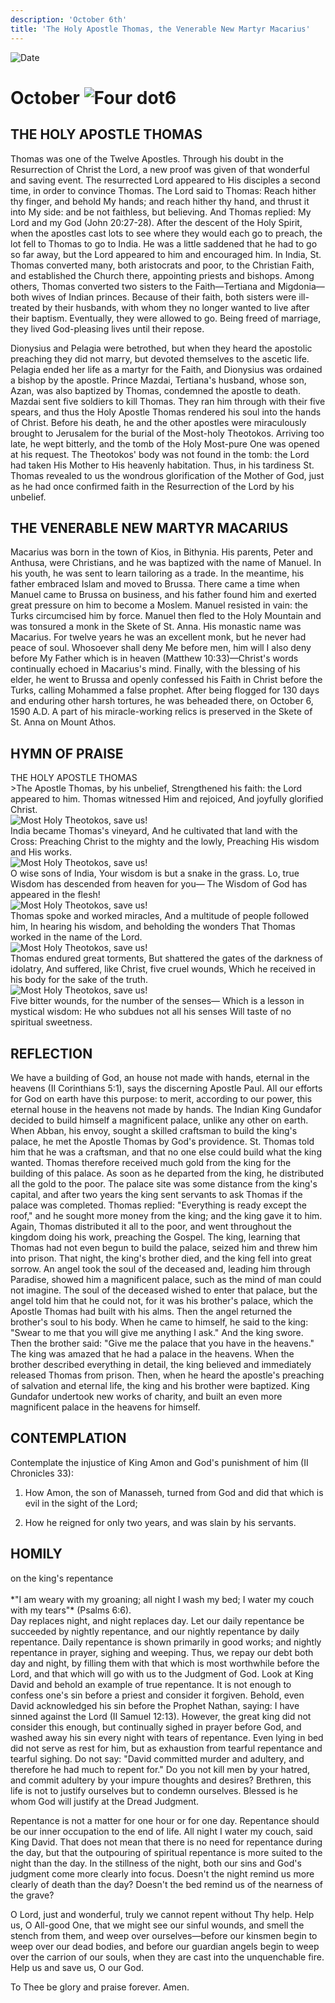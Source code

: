 ```yaml
---
description: 'October 6th'
title: 'The Holy Apostle Thomas, the Venerable New Martyr Macarius'
---
```


<RunningHead />
<Image src="/title-imprint.png" height={68} width={50} alt="Date" className="title-imprint"/>

# <div id="date">October <Image className="four-dot" src="/four-dot.png" height={15} width={15} alt="Four dot" />6</div>

## THE HOLY APOSTLE THOMAS

Thomas was one of the Twelve Apostles. Through his doubt in the Resurrection of Christ the Lord, a new proof was given of that wonderful and saving event. The resurrected Lord appeared to His disciples a second time, in order to convince Thomas. The Lord said to Thomas: Reach hither thy finger, and behold My hands; and reach hither thy hand, and thrust it into My side: and be not faithless, but believing. And Thomas replied: My Lord and my God (John 20:27-28). After the descent of the Holy Spirit, when the apostles cast lots to see where they would each go to preach, the lot fell to Thomas to go to India. He was a little saddened that he had to go so far away, but the Lord appeared to him and encouraged him. In India, St. Thomas converted many, both aristocrats and poor, to the Christian Faith, and established the Church there, appointing priests and bishops. Among others, Thomas converted two sisters to the Faith—Tertiana and Migdonia—both wives of Indian princes. Because of their faith, both sisters were ill-treated by their husbands, with whom they no longer wanted to live after their baptism. Eventually, they were allowed to go. Being freed of marriage, they lived God-pleasing lives until their repose.

Dionysius and Pelagia were betrothed, but when they heard the apostolic preaching they did not marry, but devoted themselves to the ascetic life. Pelagia ended her life as a martyr for the Faith, and Dionysius was ordained a bishop by the apostle. Prince Mazdai, Tertiana's husband, whose son, Azan, was also baptized by Thomas, condemned the apostle to death. Mazdai sent five soldiers to kill Thomas. They ran him through with their five spears, and thus the Holy Apostle Thomas rendered his soul into the hands of Christ. Before his death, he and the other apostles were miraculously brought to Jerusalem for the burial of the Most-holy Theotokos. Arriving too late, he wept bitterly, and the tomb of the Holy Most-pure One was opened at his request. The Theotokos' body was not found in the tomb: the Lord had taken His Mother to His heavenly habitation. Thus, in his tardiness St. Thomas revealed to us the wondrous glorification of the Mother of God, just as he had once confirmed faith in the Resurrection of the Lord by his unbelief.

## THE VENERABLE NEW MARTYR MACARIUS

Macarius was born in the town of Kios, in Bithynia. His parents, Peter and Anthusa, were Christians, and he was baptized with the name of Manuel. In his youth, he was sent to learn tailoring as a trade. In the meantime, his father embraced Islam and moved to Brussa. There came a time when Manuel came to Brussa on business, and his father found him and exerted great pressure on him to become a Moslem. Manuel resisted in vain: the Turks circumcised him by force. Manuel then fled to the Holy Mountain and was tonsured a monk in the Skete of St. Anna. His monastic name was Macarius. For twelve years he was an excellent monk, but he never had peace of soul. Whosoever shall deny Me before men, him will I also deny before My Father which is in heaven (Matthew 10:33)—Christ's words continually echoed in Macarius's mind. Finally, with the blessing of his elder, he went to Brussa and openly confessed his Faith in Christ before the Turks, calling Mohammed a false prophet. After being flogged for 130 days and enduring other harsh tortures, he was beheaded there, on October 6, 1590 A.D. A part of his miracle-working relics is preserved in the Skete of St. Anna on Mount Athos.


## HYMN OF PRAISE
<div style={{textAlign:'center', color:'crimson', fontWeight:'bold'}}>
THE HOLY APOSTLE THOMAS
</div>
>The Apostle Thomas, by his unbelief,  
Strengthened his faith: the Lord appeared to him.  
Thomas witnessed Him and rejoiced,  
And joyfully glorified Christ.  
<div style={{marginLeft: '10rem', marginTop:'1rem', maxWidth: '2rem'}}><Image className="four-dot" src="/four-dot.png" height={15} width={15} alt="Most Holy Theotokos, save us!" /></div>  
India became Thomas's vineyard,  
And he cultivated that land with the Cross:  
Preaching Christ to the mighty and the lowly,  
Preaching His wisdom and His works.  
<div style={{marginLeft: '10rem', marginTop:'1rem', maxWidth: '2rem'}}><Image className="four-dot" src="/four-dot.png" height={15} width={15} alt="Most Holy Theotokos, save us!" /></div>  
O wise sons of India,  
Your wisdom is but a snake in the grass.  
Lo, true Wisdom has descended from heaven for you—  
The Wisdom of God has appeared in the flesh!  
<div style={{marginLeft: '10rem', marginTop:'1rem', maxWidth: '2rem'}}><Image className="four-dot" src="/four-dot.png" height={15} width={15} alt="Most Holy Theotokos, save us!" /></div>  
Thomas spoke and worked miracles,  
And a multitude of people followed him,  
In hearing his wisdom, and beholding the wonders  
That Thomas worked in the name of the Lord.  
<div style={{marginLeft: '10rem', marginTop:'1rem', maxWidth: '2rem'}}><Image className="four-dot" src="/four-dot.png" height={15} width={15} alt="Most Holy Theotokos, save us!" /></div>  
Thomas endured great torments,  
But shattered the gates of the darkness of idolatry,  
And suffered, like Christ, five cruel wounds,  
Which he received in his body for the sake of the truth.  
<div style={{marginLeft: '10rem', marginTop:'1rem', maxWidth: '2rem'}}><Image className="four-dot" src="/four-dot.png" height={15} width={15} alt="Most Holy Theotokos, save us!" /></div>  
Five bitter wounds, for the number of the senses—  
Which is a lesson in mystical wisdom:  
He who subdues not all his senses  
Will taste of no spiritual sweetness.  


## REFLECTION

We have a building of God, an house not made with hands, eternal in the heavens (II Corinthians 5:1), says the discerning Apostle Paul. All our efforts for God on earth have this purpose: to merit, according to our power, this eternal house in the heavens not made by hands. The Indian King Gundafor decided to build himself a magnificent palace, unlike any other on earth. When Abban, his envoy, sought a skilled craftsman to build the king's palace, he met the Apostle Thomas by God's providence. St. Thomas told him that he was a craftsman, and that no one else could build what the king wanted. Thomas therefore received much gold from the king for the building of this palace. As soon as he departed from the king, he distributed all the gold to the poor. The palace site was some distance from the king's capital, and after two years the king sent servants to ask Thomas if the palace was completed. Thomas replied: "Everything is ready except the roof," and he sought more money from the king; and the king gave it to him. Again, Thomas distributed it all to the poor, and went throughout the kingdom doing his work, preaching the Gospel. The king, learning that Thomas had not even begun to build the palace, seized him and threw him into prison. That night, the king's brother died, and the king fell into great sorrow. An angel took the soul of the deceased and, leading him through Paradise, showed him a magnificent palace, such as the mind of man could not imagine. The soul of the deceased wished to enter that palace, but the angel told him that he could not, for it was his brother's palace, which the Apostle Thomas had built with his alms. Then the angel returned the brother's soul to his body. When he came to himself, he said to the king: "Swear to me that you will give me anything I ask." And the king swore. Then the brother said: "Give me the palace that you have in the heavens." The king was amazed that he had a palace in the heavens. When the brother described everything in detail, the king believed and immediately released Thomas from prison. Then, when he heard the apostle's preaching of salvation and eternal life, the king and his brother were baptized. King Gundafor undertook new works of charity, and built an even more magnificent palace in the heavens for himself.


## CONTEMPLATION

Contemplate the injustice of King Amon and God's punishment of him (II Chronicles 33):

1. How Amon, the son of Manasseh, turned from God and did that which is evil in the sight of the Lord;

2. How he reigned for only two years, and was slain by his servants.


## HOMILY
<div style={{textAlign:'center', color:'crimson', fontWeight:'bold'}}>
on the king's repentance
</div>
<br />
<div style={{textAlign:'right'}}>
*"I am weary with my groaning; all night I wash my bed; I water my couch with my tears"* (Psalms 6:6).
</div>
Day replaces night, and night replaces day. Let our daily repentance be succeeded by nightly repentance, and our nightly repentance by daily repentance. Daily repentance is shown primarily in good works; and nightly repentance in prayer, sighing and weeping. Thus, we repay our debt both day and night, by filling them with that which is most worthwhile before the Lord, and that which will go with us to the Judgment of God. Look at King David and behold an example of true repentance. It is not enough to confess one's sin before a priest and consider it forgiven. Behold, even David acknowledged his sin before the Prophet Nathan, saying: I have sinned against the Lord (II Samuel 12:13). However, the great king did not consider this enough, but continually sighed in prayer before God, and washed away his sin every night with tears of repentance. Even lying in bed did not serve as rest for him, but as exhaustion from tearful repentance and tearful sighing. Do not say: "David committed murder and adultery, and therefore he had much to repent for." Do you not kill men by your hatred, and commit adultery by your impure thoughts and desires? Brethren, this life is not to justify ourselves but to condemn ourselves. Blessed is he whom God will justify at the Dread Judgment.

Repentance is not a matter for one hour or for one day. Repentance should be our inner occupation to the end of life. All night I water my couch, said King David. That does not mean that there is no need for repentance during the day, but that the outpouring of spiritual repentance is more suited to the night than the day. In the stillness of the night, both our sins and God's judgment come more clearly into focus. Doesn't the night remind us more clearly of death than the day? Doesn't the bed remind us of the nearness of the grave?

O Lord, just and wonderful, truly we cannot repent without Thy help. Help us, O All-good One, that we might see our sinful wounds, and smell the stench from them, and weep over ourselves—before our kinsmen begin to weep over our dead bodies, and before our guardian angels begin to weep over the carrion of our souls, when they are cast into the unquenchable fire. Help us and save us, O our God.

To Thee be glory and praise forever. Amen.